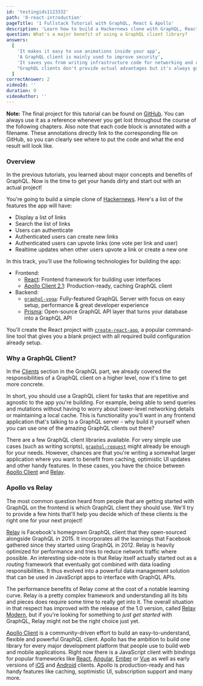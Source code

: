 ```yaml
---
id: 'testingids1123332'
path: '0-react-introduction'
pageTitle: '1 Fullstack Tutorial with GraphQL, React & Apollo'
description: 'Learn how to build a Hackernews clone with GraphQL, React & Apollo Client. Use create-react-app for the frontend and graphql-yoga & Prisma for the backend.'
question: What's a major benefit of using a GraphQL client library?
answers:
  [
    'It makes it easy to use animations inside your app',
    'A GraphQL client is mainly used to improve security',
    'It saves you from writing infrastructure code for networking and caching',
    "GraphQL clients don't provide actual advantages but it's always good to use 3rd party libraries",
  ]
correctAnswer: 2
videoId: ''
duration: 0
videoAuthor: ''
---
```


**Note:** The final project for this tutorial can be found on
[GitHub](https://github.com/howtographql/react-apollo). You can always use it as
a reference whenever you get lost throughout the course of the following chapters.
Also note that each code block is annotated with a filename. These annotations directly
link to the corresponding file on GitHub, so you can clearly see where to put the code
and what the end result will look like.

### Overview

In the previous tutorials, you learned about major concepts and benefits of GraphQL.
Now is the time to get your hands dirty and start out with an actual project!

You're going to build a simple clone of [Hackernews](https://news.ycombinator.com/).
Here's a list of the features the app will have:

- Display a list of links
- Search the list of links
- Users can authenticate
- Authenticated users can create new links
- Authenticated users can upvote links (one vote per link and user)
- Realtime updates when other users upvote a link or create a new one

In this track, you'll use the following technologies for building the app:

- Frontend:
  - [React](https://facebook.github.io/react/): Frontend framework for building user interfaces
  - [Apollo Client 2.1](https://github.com/apollographql/apollo-client): Production-ready, caching GraphQL client
- Backend:
  - [`graphql-yoga`](https://github.com/prisma/graphql-yoga/): Fully-featured GraphQL
    Server with focus on easy setup, performance & great developer experience
  - [Prisma](https://www.prisma.io/): Open-source GraphQL API layer that turns your
    database into a GraphQL API

You'll create the React project with [`create-react-app`](https://github.com/facebookincubator/create-react-app), a popular command-line tool that gives you a blank project with all required build configuration already setup.

### Why a GraphQL Client?

In the [Clients](/advanced/0-clients/) section in the GraphQL part, we already
covered the responsibilities of a GraphQL client on a higher level, now it's time
to get more concrete.

In short, you should use a GraphQL client for tasks that are repetitive and agnostic
to the app you're building. For example, being able to send queries and mutations
without having to worry about lower-level networking details or maintaining a local
cache. This is functionality you'll want in any frontend application that's talking
to a GraphQL server - why build it yourself when you can use one of the amazing
GraphQL clients out there?

There are a few GraphQL client libraries available. For very simple use cases
(such as writing scripts), [`graphql-request`](https://github.com/prisma/graphql-request)
might already be enough for your needs. However, chances are that you're writing
a somewhat larger application where you want to benefit from caching,
optimistic UI updates and other handy features. In these cases, you have
the choice between [Apollo Client](https://github.com/apollographql/apollo-client)
and [Relay](https://facebook.github.io/relay/).

### Apollo vs Relay

The most common question heard from people that are getting started with GraphQL
on the frontend is which GraphQL client they should use. We'll try to provide a
few hints that'll help you decide which of these clients is the right one for
your next project!

[Relay](https://facebook.github.io/relay/) is Facebook's homegrown GraphQL client
that they open-sourced alongside GraphQL in 2015. It incorporates all the learnings
that Facebook gathered since they started using GraphQL in 2012. Relay is heavily
optimized for performance and tries to reduce network traffic where possible. An
interesting side-note is that Relay itself actually started out as a
_routing_ framework that eventually got combined with data loading responsibilities.
It thus evolved into a powerful data management solution that can be used in
JavaScript apps to interface with GraphQL APIs.

The performance benefits of Relay come at the cost of a notable learning curve.
Relay is a pretty complex framework and understanding all its bits and pieces
does require some time to really get into it. The overall situation in that
respect has improved with the release of the 1.0 version, called
[Relay Modern](https://facebook.github.io/relay/docs/en/introduction-to-relay.html),
but if you're looking for something to _just get started_ with GraphQL, Relay
might not be the right choice just yet.

[Apollo Client](https://github.com/apollographql/apollo-client) is a community-driven
effort to build an easy-to-understand, flexible and powerful GraphQL client.
Apollo has the ambition to build one library for every major development
platform that people use to build web and mobile applications. Right now
there is a JavaScript client with bindings for popular frameworks like [
React](https://github.com/apollographql/react-apollo),
[Angular](https://github.com/apollographql/apollo-angular),
[Ember](https://github.com/bgentry/ember-apollo-client) or
[Vue](https://github.com/Akryum/vue-apollo) as well as early versions of
[iOS](https://github.com/apollographql/apollo-ios) and
[Android](https://github.com/apollographql/apollo-android) clients.
Apollo is production-ready and has handy features like caching,
soptimistic UI, subscription support and many more.
